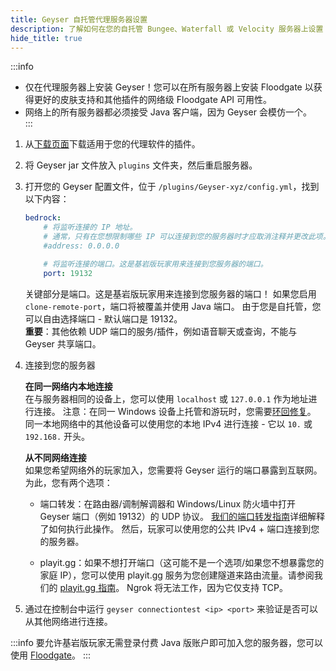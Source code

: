 ```yaml
---
title: Geyser 自托管代理服务器设置
description: 了解如何在您的自托管 Bungee、Waterfall 或 Velocity 服务器上设置 Geyser。
hide_title: true
---
```




:::info
- 仅在代理服务器上安装 Geyser！您可以在所有服务器上安装 Floodgate 以获得更好的皮肤支持和其他插件的网络级 Floodgate API 可用性。   
- 网络上的所有服务器都必须接受 <Versions platform="java"/> Java 客户端，因为 Geyser 会模仿一个。  
:::

1. 从[下载页面](/download)下载适用于您的代理软件的插件。
2. 将 Geyser jar 文件放入 `plugins` 文件夹，然后重启服务器。
3. 打开您的 Geyser 配置文件，位于 `/plugins/Geyser-xyz/config.yml`，找到以下内容：

    ```yaml
    bedrock: 
        # 将监听连接的 IP 地址。
        # 通常，只有在您想限制哪些 IP 可以连接到您的服务器时才应取消注释并更改此项。
        #address: 0.0.0.0 

        # 将监听连接的端口。这是基岩版玩家用来连接到您服务器的端口。
        port: 19132 
    ```
    关键部分是端口。这是基岩版玩家用来连接到您服务器的端口！
    如果您启用 `clone-remote-port`，端口将被覆盖并使用 Java 端口。
    由于您是自托管，您可以自由选择端口 - 默认端口是 19132。   
   **重要**：其他依赖 UDP 端口的服务/插件，例如语音聊天或查询，不能与 Geyser 共享端口。
     

4. 连接到您的服务器
        
    **在同一网络内本地连接**   
    在与服务器相同的设备上，您可以使用 `localhost` 或 `127.0.0.1` 作为地址进行连接。
    注意：在同一 Windows 设备上托管和游玩时，您需要[环回修复](/wiki/geyser/fixing-unable-to-connect-to-world#using-geyser-on-the-same-computer)。
    同一本地网络中的其他设备可以使用您的本地 IPv4 进行连接 - 它以 `10.` 或 `192.168.` 开头。
        
    **从不同网络连接**  
    如果您希望网络外的玩家加入，您需要将 Geyser 运行的端口暴露到互联网。
    为此，您有两个选项：   

    - 端口转发：在路由器/调制解调器和 Windows/Linux 防火墙中打开 Geyser 端口（例如 19132）的 UDP 协议。
   [我们的端口转发指南](/wiki/geyser/port-forwarding)详细解释了如何执行此操作。
   然后，玩家可以使用您的公共 IPv4 + 端口连接到您的服务器。   

    - playit.gg：如果不想打开端口（这可能不是一个选项/如果您不想暴露您的家庭 IP），您可以使用
   playit.gg 服务为您创建隧道来路由流量。请参阅我们的 [playit.gg 指南](/wiki/geyser/playit-gg)。
   Ngrok 将无法工作，因为它仅支持 TCP。   

5. 通过在控制台中运行 `geyser connectiontest <ip> <port>` 来验证是否可以从其他网络进行连接。

:::info
要允许基岩版玩家无需登录付费 Java 版账户即可加入您的服务器，您可以使用 <a href="/wiki/floodgate/setup/">Floodgate</a>。
:::
